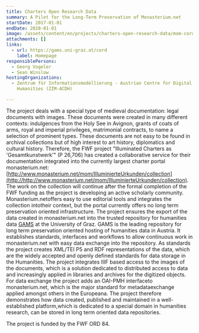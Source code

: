 ```yaml
---
title: Charters Open Research Data
summary: A Pilot for the Long-Term Preservation of Monasterium.net
startDate: 2017-01-01
endDate: 2020-01-01
image: /assets/content/en/projects/charters-open-research-data/mom-cord_neu_2.png
attachments: []
links:
  - url: https://gams.uni-graz.at/cord
    label: Homepage
responsiblePersons:
  - Georg Vogeler
  - Sean Winslow
hostingOrganizations:
  - Zentrum für Informationsmodellierung - Austrian Centre for Digital
    Humanities (ZIM-ACDH)

---
```

The project deals with a special type of medieval documentation: legal documents with images. These documents were created in many different contexts: indulgences from the Holy See in Avignon, grants of coats of arms, royal and imperial privileges, matrimonial contracts, to name a selection of prominent types. These documents are not easy to be found in archival collections but of high interest to art history, diplomatics and cultural history. Therefore, the FWF project "Illuminated Charters as 'Gesamtkunstwerk'" (P 26,706) has created a collaborative service for their documentation integrated into the currently largest charter portal monasterium.net: [http://www.monasterium.net/mom/IlluminierteUrkunden/collection](http://http://www.monasterium.net/mom/IlluminierteUrkunden/collection). The work on the collection will continue after the formal completion of the FWF funding as the project is developing an active scholarly community. Monasterium.netoffers easy to use editorial tools and integrates the collection intotheir context, but the portal currently offers no long term preservation oriented infrastructure. The project ensures the export of the data created in monasterium.net into the trusted repository for humanities data [GAMS](http://gams.uni-graz.at) at the University of Graz. GAMS is the leading repository for long term preservation oriented hosting of humanities data in Austria. It establishes standards, interfaces and workflows to allow continuous work in monasterium.net with easy data exchange into the repository. As standards the project creates XML/TEI P5 and RDF representations of the data, which are the widely accepted and openly defined standards for data storage in the Humanities. The project integrates IIIF based access to the images of the documents, which is a solution dedicated to distributed access to data and increasingly applied in libraries and archives for the digitized objects. For data exchange the project adds an OAI-PMH interfaceto monasterium.net, which is the major standard for metadataexchange applied amongst others in the Europeana. The project therefore demonstrates how data created, published and maintained in a well-established platform,which is dedicated to a special domain in humanities research, can be stored in long term oriented data repositories.

The project is funded by the FWF ORD 84.
